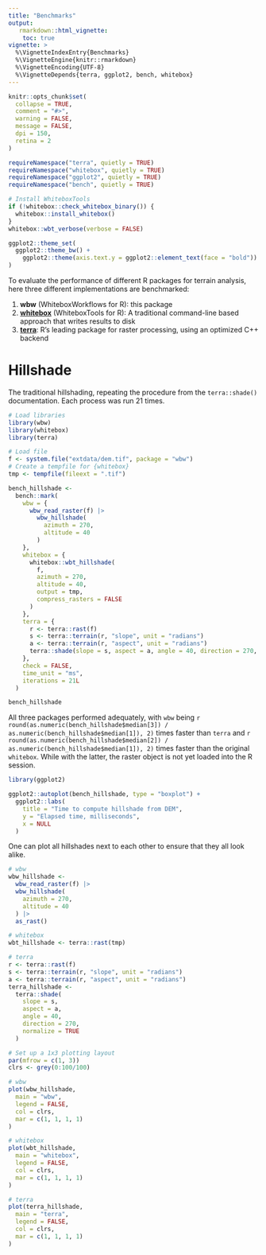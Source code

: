 ```yaml
---
title: "Benchmarks"
output:
   rmarkdown::html_vignette:
    toc: true
vignette: >
  %\VignetteIndexEntry{Benchmarks}
  %\VignetteEngine{knitr::rmarkdown}
  %\VignetteEncoding{UTF-8}
  %\VignetteDepends{terra, ggplot2, bench, whitebox}
---
```


```r
knitr::opts_chunk$set(
  collapse = TRUE,
  comment = "#>",
  warning = FALSE,
  message = FALSE,
  dpi = 150,
  retina = 2
)

requireNamespace("terra", quietly = TRUE)
requireNamespace("whitebox", quietly = TRUE)
requireNamespace("ggplot2", quietly = TRUE)
requireNamespace("bench", quietly = TRUE)

# Install WhiteboxTools
if (!whitebox::check_whitebox_binary()) {
  whitebox::install_whitebox()
}
whitebox::wbt_verbose(verbose = FALSE)

ggplot2::theme_set(
  ggplot2::theme_bw() +
    ggplot2::theme(axis.text.y = ggplot2::element_text(face = "bold"))
)

```

To evaluate the performance of different R packages for terrain analysis, here three different implementations are benchmarked:

1. **wbw** (WhiteboxWorkflows for R): this package
2. [**whitebox**](https://github.com/opengeos/whiteboxR/) (WhiteboxTools for R): A traditional command-line based approach that writes results to disk
3. [**terra**](https://rspatial.github.io/terra/): R's leading package for raster processing, using an optimized C++ backend

# Hillshade

The traditional hillshading, repeating the procedure from the `terra::shade()` documentation. Each process was run 21 times.

```r
# Load libraries
library(wbw)
library(whitebox)
library(terra)

# Load file
f <- system.file("extdata/dem.tif", package = "wbw")
# Create a tempfile for {whitebox}
tmp <- tempfile(fileext = ".tif")

bench_hillshade <-
  bench::mark(
    wbw = {
      wbw_read_raster(f) |>
        wbw_hillshade(
          azimuth = 270,
          altitude = 40
        )
    },
    whitebox = {
      whitebox::wbt_hillshade(
        f,
        azimuth = 270,
        altitude = 40,
        output = tmp,
        compress_rasters = FALSE
      )
    },
    terra = {
      r <- terra::rast(f)
      s <- terra::terrain(r, "slope", unit = "radians")
      a <- terra::terrain(r, "aspect", unit = "radians")
      terra::shade(slope = s, aspect = a, angle = 40, direction = 270, normalize = TRUE)
    },
    check = FALSE,
    time_unit = "ms",
    iterations = 21L
  )

bench_hillshade

```

All three packages performed adequately, with `wbw` being `r round(as.numeric(bench_hillshade$median[3]) / as.numeric(bench_hillshade$median[1]), 2)` times faster than `terra` and `r round(as.numeric(bench_hillshade$median[2]) / as.numeric(bench_hillshade$median[1]), 2)` times faster than the original `whitebox`. While with the latter, the raster object is not yet loaded into the R session.

```r
library(ggplot2)

ggplot2::autoplot(bench_hillshade, type = "boxplot") +
  ggplot2::labs(
    title = "Time to compute hillshade from DEM",
    y = "Elapsed time, milliseconds",
    x = NULL
  )

```

One can plot all hillshades next to each other to ensure that they all look alike.

```r

# wbw
wbw_hillshade <-
  wbw_read_raster(f) |>
  wbw_hillshade(
    azimuth = 270,
    altitude = 40
  ) |>
  as_rast()

# whitebox
wbt_hillshade <- terra::rast(tmp)

# terra
r <- terra::rast(f)
s <- terra::terrain(r, "slope", unit = "radians")
a <- terra::terrain(r, "aspect", unit = "radians")
terra_hillshade <-
  terra::shade(
    slope = s,
    aspect = a,
    angle = 40,
    direction = 270,
    normalize = TRUE
  )

# Set up a 1x3 plotting layout
par(mfrow = c(1, 3))
clrs <- grey(0:100/100)

# wbw
plot(wbw_hillshade,
  main = "wbw",
  legend = FALSE,
  col = clrs,
  mar = c(1, 1, 1, 1)
)

# whitebox
plot(wbt_hillshade,
  main = "whitebox",
  legend = FALSE,
  col = clrs,
  mar = c(1, 1, 1, 1)
)

# terra
plot(terra_hillshade,
  main = "terra",
  legend = FALSE,
  col = clrs,
  mar = c(1, 1, 1, 1)
)

```

